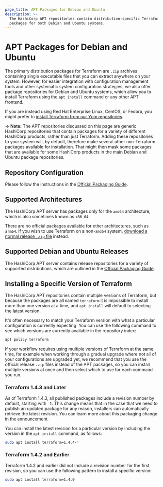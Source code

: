 ```yaml
---
page_title: APT Packages for Debian and Ubuntu
description: >-
  The HashiCorp APT repositories contain distribution-specific Terraform
  packages for both Debian and Ubuntu systems.
---
```


# APT Packages for Debian and Ubuntu

The primary distribution packages for Terraform are `.zip` archives containing
single executable files that you can extract anywhere on your system. However,
for easier integration with configuration management tools and other systematic
system configuration strategies, we also offer package repositories for
Debian and Ubuntu systems, which allow you to install Terraform using the
`apt install` command or any other APT frontend.

If you are instead using Red Hat Enterprise Linux, CentOS, or Fedora, you
might prefer to [install Terraform from our Yum repositories](/terraform/cli/install/yum).

-> **Note:** The APT repositories discussed on this page are generic HashiCorp
repositories that contain packages for a variety of different HashiCorp
products, rather than just Terraform. Adding these repositories to your
system will, by default, therefore make several other non-Terraform
packages available for installation. That might then mask some packages that
are available for some HashiCorp products in the main Debian and Ubuntu
package repositories.

## Repository Configuration

Please follow the instructions in the [Official Packaging Guide](https://www.hashicorp.com/official-packaging-guide).

## Supported Architectures

The HashiCorp APT server has packages only for the `amd64`
architecture, which is also sometimes known as `x86_64`.

There are no official packages available for other architectures, such as
`arm64`. If you wish to use Terraform on a non-`amd64` system,
[download a normal release `.zip` file](/terraform/downloads) instead.

## Supported Debian and Ubuntu Releases

The HashiCorp APT server contains release repositories for a variety of
supported distributions, which are outlined in the [Official Packaging Guide](https://www.hashicorp.com/official-packaging-guide).

## Installing a Specific Version of Terraform

The HashiCorp APT repositories contain multiple versions of Terraform, but
because the packages are all named `terraform` it is impossible to install
more than one version at a time, and `apt install` will default to selecting
the latest version.

It's often necessary to match your Terraform version with what a particular
configuration is currently expecting. You can use the following command to
see which versions are currently available in the repository index:

```bash
apt policy terraform
```

If your workflow requires using multiple versions of Terraform at the same
time, for example when working through a gradual upgrade where not all
of your configurations are upgraded yet, we recommend that you use the
official release `.zip` files instead of the APT packages, so you can install
multiple versions at once and then select which to use for each command you
run.

### Terraform 1.4.3 and Later

As of Terraform 1.4.3, all published packages include a revision number by
default, starting with `-1`. This change means that in the case that we need
to publish an updated package for any reason, installers can automatically
retrieve the latest revision. You can learn more about this packaging change
in [the announcement](https://discuss.hashicorp.com/t/linux-packaging-debian-revision-change/42403).

You can install the latest revision for a particular version by including the
version in the `apt install` command, as follows:

```bash
sudo apt install terraform=1.4.4-*
```

### Terraform 1.4.2 and Earlier

Terraform 1.4.2 and earlier did not include a revision number for the first
revision, so you can use the following pattern to install a specific version:

```bash
sudo apt install terraform=1.4.0
```
